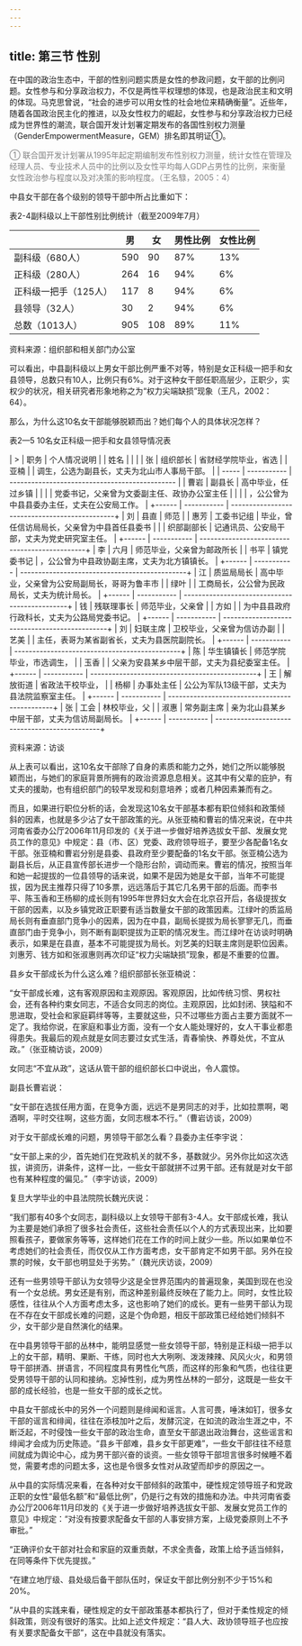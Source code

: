 ```yaml
---
---
---
```

title: 第三节 性别
---

在中国的政治生态中，干部的性别问题实质是女性的参政问题，女干部的比例问题。女性参与和分享政治权力，不仅是两性平权理想的体现，也是政治民主和文明的体现。马克思曾说，“社会的进步可以用女性的社会地位来精确衡量”。近些年，随着各国政治民主化的推进，以及女性权力的崛起，女性参与和分享政治权力已经成为世界性的潮流，联合国开发计划署定期发布的各国性别权力测量（GenderEmpowermentMeasure，GEM）排名即其明证①。
<font color=gray >

① 联合国开发计划署从1995年起定期编制发布性别权力测量，统计女性在管理及经理人员、专业技术人员中的比例以及女性平均每人GDP占男性的比例，来衡量女性政治参与程度以及对决策的影响程度。（王名騄，2005：4）
</font>

中县女干部在各个级别的领导干部中所占比重如下：

表2-4副科级以上干部性别比例统计（截至2009年7月）

|                        | 男 | 女 | 男性比例   | 女性比例   |
|------------------------|------|------|--------------|--------------|
| 副科级（680人）        | 590  | 90   | 87%          | 13%          |
| 正科级（280人）        | 264  | 16   | 94%          | 6%           |
| 正科级一把手（125人）  | 117  | 8    | 94%          | 6%           |
| 县领导（32人）         | 30   | 2    | 94%          | 6%           |
| 总数（1013人）         | 905  | 108  | 89%          | 11%          |

资料来源：组织部和相关部门办公室

可以看出，中县副科级以上男女干部比例严重不对等，特别是女正科级一把手和女县领导，总数只有10人，比例只有6%。对于这种女干部任职高层少，正职少，实权少的状况，相关研究者形象地称之为“权力尖端缺损”现象（王凡，2002：64）。

那么，为什么这10名女干部能够脱颖而出？她们每个人的具体状况怎样？


表2—5 10名女正科级一把手和女县领导情况表

| >     | 职务        | 个人情况说明                                  |
|  姓名 |             |                                               |
| 张    | 组织部长    | 省财经学院毕业，省选                          |
| 亚楠  |             | 调生，公选为副县长，丈夫为北山市人事局干部。  |
| ----- | ----------- | ---------------------------------------------- |
| 曹岩  | 副县长      | 高中毕业，任过乡镇                            |
|       |             | 党委书记，父亲曾为文委副主任、政协办公室主任  |
|       |             | ，公公曾为中县县委办主任，丈夫在公安局工作。  |
+------ | ----------- | ----------------------------------------------+
| 刘    | 县直        | 师范                                          |
| 惠芳  | 工委书记组  | 毕业，曾任信访局局长，父亲曾为中县首任县委书  |
|       | 织部副部长  | 记通讯员、公安局干部，丈夫为党史研究室主任。  |
+------ | ----------- | ----------------------------------------------+
| 李    | 六月        | 师范毕业，父亲曾为邮政所长                    |
| 书平  | 镇党委书记  | ，公公曾为中县政协副主席，丈夫为北方镇镇长。  |
+------ | ----------- | ----------------------------------------------+
| 江    | 质监局局长  | 高中毕业，父亲曾为公安局副局长，哥哥为鲁丰市  |
| 绿叶  |             | 工商局长，公公曾为民政局长，丈夫为统计局长。  |
+------ | ----------- | ----------------------------------------------+
| 钱    | 残联理事长  | 师范毕业，父亲曾                              |
| 方如  |             | 为中县县政府行政科长，丈夫为公路局党委书记。  |
+------ | ----------- | ----------------------------------------------+
| 刘    | 妇联主席    | 卫校毕业，父亲曾为信访办副                    |
| 艺美  |             | 主任，表哥为某省副省长，丈夫为县医院副院长。  |
+------ | ----------- | ----------------------------------------------+
| 陈    | 华生镇镇长  | 师范学院毕业，市选调生，                      |
| 玉香  |             | 父亲为安县某乡中层干部，丈夫为县纪委室主任。  |
+------ | ----------- | ----------------------------------------------+
| 王    | 解放街道    | 省政法干校毕业，                              |
| 杨柳  | 办事处主任  | 公公为军队13级干部，丈夫为县法院监察室主任。  |
+------ | ----------- | ----------------------------------------------+
| 张    | 工会        | 林校毕业，父                                  |
| 淑惠  | 常务副主席  | 亲为北山县某乡中层干部，丈夫为信访局副局长。  |
+------ | ----------- | ----------------------------------------------+


资料来源：访谈

从上表可以看出，这10名女干部除了自身的素质和能力之外，她们之所以能够脱颖而出，与她们的家庭背景所拥有的政治资源息息相关。这其中有父辈的庇护，有丈夫的援助，也有组织部门的较早发现和刻意培养；或者几种因素兼而有之。

而且，如果进行职位分析的话，会发现这10名女干部基本都有职位倾斜和政策倾斜的因素，也就是多少沾了女干部政策的光。从张亚楠和曹岩的情况来说，在中共河南省委办公厅2006年11月印发的《关于进一步做好培养选拔女干部、发展女党员工作的意见》中规定：县（市、区）党委、政府领导班子，要至少各配备1名女干部。张亚楠和曹岩分别是县委、县政府至少要配备的1名女干部。张亚楠公选为副县长后，从正县宣传部长进步一个隐形台阶，调动而来。曹岩的情况，按照当年和她一起提拔的一位县领导的话来说，如果不是因为她是女干部，当年不可能提拔，因为民主推荐只得了10多票，远远落后于其它几名男干部的后面。而李书平、陈玉香和王杨柳的成长则有1995年世界妇女大会在北京召开后，各级提拔女干部的因素，以及乡镇党政正职要有适当数量女干部的政策因素。江绿叶的质监局局长则有垂直部门竞争小的因素，因为在中县，副局长提拔为局长寥寥无几，而垂直部门由于竞争小，则不断有副职提拔为正职的情况发生。而江绿叶在访谈时明确表示，如果是在县直，基本不可能提拔为局长。刘艺美的妇联主席则是职位因素。刘惠芳、钱方如和张淑惠则再次印证“权力尖端缺损”现象，都是不重要的位置。

县乡女干部成长为什么这么难？组织部部长张亚楠说：

“女干部成长难，这有客观原因和主观原因。客观原因，比如传统习惯、男权社会，还有各种约束女同志，不适合女同志的岗位。主观原因，比如封闭、狭隘和不思进取，受社会和家庭羁绊等等，主要就这些，只不过哪些方面占主要方面就不一定了。我给你说，在家庭和事业方面，没有一个女人能处理好的，女人干事业都患得患失。我最后的观点就是女同志要过女式生活，青春愉快、养尊处优，不宜从政。”（张亚楠访谈，2009）

女同志“不宜从政”，这话从管干部的组织部长口中说出，令人震惊。

副县长曹岩说：

“女干部在选拔任用方面，在竞争方面，远远不是男同志的对手，比如拉票啊，喝酒啊，平时交往啊，这些方面，女同志根本不行。”（曹岩访谈，2009）

对于女干部成长难的问题，男领导干部怎么看？县委办主任李宇说：

“女干部上来的少，首先她们在党政机关的就不多，基数就少。另外你比如这次选拔，讲资历，讲条件，这样一比，一些女干部就拼不过男干部。还有就是对女干部也有某种程度的偏见。”（李宇访谈，2009）

复旦大学毕业的中县法院院长魏光庆说：

“我们那有40多个女同志，副科级以上女领导干部有3-4人。女干部成长难，我认为主要是她们承担了很多社会责任，这些社会责任以个人的方式表现出来，比如要照看孩子，要做家务等等，这样她们花在工作的时间上就少一些。所以如果单位不考虑她们的社会责任，而仅仅从工作方面考虑，女干部肯定不如男干部。另外在投票的时候，女干部也明显处于劣势。”（魏光庆访谈，2009）

还有一些男领导干部认为女领导少这是全世界范围内的普遍现象，美国到现在也没有一个女总统。男女还是有别，而这种差别最终反映在了能力上。同时，女性比较感性，往往从个人方面考虑太多，这也影响了她们的成长。更有一些男干部认为现在不存在女干部成长难的问题，这是个伪命题，相反干部政策已经给她们倾斜不少，女干部少是自然演化的结果。

在中县男领导干部的丛林中，能明显感觉一些女领导干部，特别是正科级一把手以上的女干部，精明、果断、干练，同时也大大咧咧、泼泼辣辣、风风火火，和男领导干部拼酒、拼语言，不同程度具有男性化气质，而这样的形象和气质，也往往更受男领导干部的认同和接纳。忘掉性别，成为男性丛林的一部分，这既是一些女干部的成长经验，也是一些女干部的成长之忧。

中县女干部成长中的另外一个问题则是绯闻和谣言。人言可畏，唾沫如钉，很多女干部的谣言和绯闻，往往在添枝加叶之后，发酵沉淀，在如流的政治生涯之中，不断泛起，不时侵蚀一些女干部的政治生命，直至女干部退出政治舞台，这些谣言和绯闻才会成为历史陈迹。“县乡干部难，县乡女干部更难”，一些女干部往往不经意间就成为舆论中心，成为男干部兴奋的谈资。一些女领导干部坦言很多时候睡不着觉，需要考虑的问题太多，这也是令很多女性对从政望而却步的原因之一。

从中县的实际情况来看，在各种对女干部倾斜的政策中，硬性规定领导班子和党政正职的女性“最低名额”和“最低比例”，仍是行之有效的措施和办法。中共河南省委办公厅2006年11月印发的《关于进一步做好培养选拔女干部、发展女党员工作的意见》中规定：“对没有按要求配备女干部的人事安排方案，上级党委原则上不予审批。”

“正确评价女干部对社会和家庭的双重贡献，不求全责备，政策上给予适当倾斜，在同等条件下优先提拔。”

“在建立地厅级、县处级后备干部队伍时，保证女干部比例分别不少于15%和20%。

”从中县的实践来看，硬性规定的女干部政策基本都执行了，但对于柔性规定的倾斜政策，则没有很好的落实。比如上述文件规定：“县人大、政协领导班子也应按有关要求配备女干部”，这在中县就没有落实。
